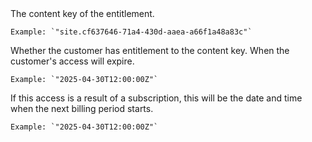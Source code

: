 <ResponseField name="contentKey" type="string">
    The content key of the entitlement.

    Example: `"site.cf637646-71a4-430d-aaea-a66f1a48a83c"`
</ResponseField>

<ResponseField name="hasEntitlement" type="boolean">
    Whether the customer has entitlement to the content key.
</ResponseField>

<ResponseField name="expires" type="string">
    When the customer's access will expire.

    Example: `"2025-04-30T12:00:00Z"`
</ResponseField>

<ResponseField name="recursAt" type="string">
    If this access is a result of a subscription, this will be the date and time when the next billing period starts.

    Example: `"2025-04-30T12:00:00Z"`
</ResponseField>
